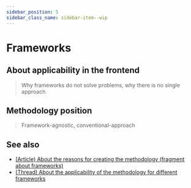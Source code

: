 ```yaml
---
sidebar_position: 5
sidebar_class_name: sidebar-item--wip
---
```



# Frameworks

<WIP ticket="58" />

## About applicability in the frontend

> Why frameworks do not solve problems, why there is no single approach

## Methodology position

> Framework-agnostic, conventional-approach

## See also

- [(Article) About the reasons for creating the methodology (fragment about frameworks)](/docs/about/motivation)
- [(Thread) About the applicability of the methodology for different frameworks](https://t.me/feature_sliced/3867)

